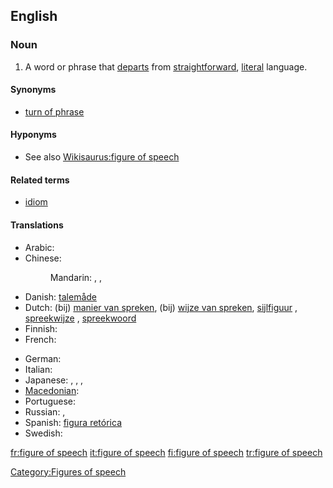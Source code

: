 ==English==
{{wikipedia}}

===Noun===
{{en-noun|sg=[[figure]] of [[speech]]|figures of speech}}

# {{idiom}} A word or phrase that [[departs]] from [[straightforward]], [[literal]] language.

====Synonyms====
* [[turn of phrase]]

====Hyponyms====
* See also [[Wikisaurus:figure of speech]]

====Related terms====
* [[idiom]]

====Translations====
{{trans-top|word or phrase}}
* Arabic: {{t|ar|تشبيه|m|tr=tashbiih|sc=Arab}}
* Chinese:
*: Mandarin: {{t|zh|辭格|sc=Hani}}, {{t|zh|辞格|tr=cígé|sc=Hani}}, {{t|zh|比喻|tr=bǐyù|sc=Hani}}
* Danish: [[talemåde]] {{c}}
* Dutch: (bij) [[manier van spreken]], (bij) [[wijze van spreken]], [[sijlfiguur]]  {{m}}, [[spreekwijze]] {{f}}, [[spreekwoord]] {{n}}
* Finnish: {{t+|fi|kielikuva}}
* French: {{t|fr|figure de style|f}}
{{trans-mid}}
* German: {{t+|de|Redewendung|f}}
* Italian: {{t+|it|figura retorica|f}}
* Japanese: {{t|ja|言葉のあや|tr=kotoba-no aya|sc=Jpan}},  {{t|ja|修辞|tr=しゅうじ, shūji|sc=Jpan}},  {{t|ja|文彩|tr=ぶんさい, bunsai|sc=Jpan}},  {{t|ja|あや|tr=aya|sc=Jpan}}
* [[Macedonian]]: {{t|mk|стилска фигура|f|tr=stílska figúra}}
* Portuguese: {{t+|pt|figura de linguagem}}
* Russian: {{t|ru|риторическая фигура|f|tr=ritoríčeskaja figúra|sc=Cyrl}},  {{t|ru|фигура речи|f|tr=figúra reči|sc=Cyrl}}
* Spanish: [[figura retórica]] {{f}}
* Swedish: {{t+|sv|talesätt|n}}
{{trans-bottom}}

[[Category:Figures of speech]]

[[fr:figure of speech]]
[[it:figure of speech]]
[[fi:figure of speech]]
[[tr:figure of speech]]